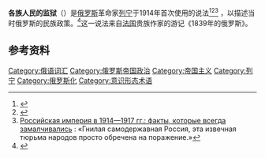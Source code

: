'''各族人民的监狱'''（{{lang-ru|Тюрьма́ наро́дов}}）是[[俄罗斯|俄罗斯]]革命家[[列宁|列宁]]于1914年首次使用的说法<ref>{{Cite web |url=http://libelli.ru/works/25-5.htm |title=К вопросу о национальной политике |access-date=2022-03-30 |archive-date=2022-05-31 |archive-url=https://web.archive.org/web/20220531143937/http://libelli.ru/works/25-5.htm }}</ref><ref>{{Cite web |url=http://www.biografia.ru/cgi-bin/quotes.pl?oaction=show&name=lenodr01 |title=Н. Матюшкин. «В. И. Ленин о дружбе народов», Издательство «Знание», Москва, 1954 г. |access-date=2022-03-30 |archive-date=2010-12-29 |archive-url=https://web.archive.org/web/20101229141252/http://www.biografia.ru/cgi-bin/quotes.pl?oaction=show&name=lenodr01 }}</ref><ref>[http://neofit.narod.ru/revolution/Russia_1914-1917.html Российская империя в 1914—1917 гг.: факты, которые всегда замалчивались] {{Wayback|url=http://neofit.narod.ru/revolution/Russia_1914-1917.html |date=20211109081808 }}: «Гнилая самодержавная Россия, эта извечная тюрьма народов просто обречена на поражение.»</ref> ，以描述当时俄罗斯的民族政策。<ref>{{cite book |last=Brandenberger |first=David |date=2002 |title=National Bolshevism: Stalinist Mass Culture and the Formation of Modern Russian National Identity, 1931-1956 |url= |location= |publisher=Harvard University Press |page= |isbn=9780674009066 |author-link= }}</ref>这一说法来自[[法国|法国]]贵族作家{{le|阿道夫·德·居斯蒂纳|Marquis de Custine|屈斯汀侯爵}}的游记《1839年的俄罗斯》。

==参考资料==
{{reflist}}
{{russia-stub}}
[[Category:俄语词汇|Category:俄语词汇]]
[[Category:俄罗斯帝国政治|Category:俄罗斯帝国政治]]
[[Category:帝国主义|Category:帝国主义]]
[[Category:列宁|Category:列宁]]
[[Category:俄罗斯化|Category:俄罗斯化]]
[[Category:意识形态术语|Category:意识形态术语]]